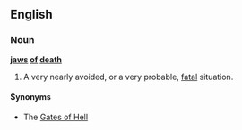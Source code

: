 ==English==

===Noun===
'''[[jaws]] [[of]] [[death]]'''

# {{poetic|figurative|cliche}} A very nearly avoided, or a very probable, [[fatal]] situation.

====Synonyms====
* The [[Gates of Hell]]